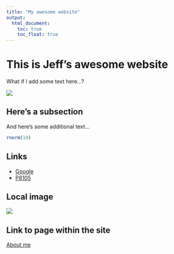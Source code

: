 ```yaml
---
title: "My awesome website"
output: 
  html_document:
    toc: true
    toc_float: true
---
```


# This is Jeff's awesome website

What if I add some text here...?

![](https://media.giphy.com/media/drXGoW1iudhKw/giphy.gif)

## Here's a subsection

And here's some additional text...

```r
rnorm(10)
```

## Links

* [Google](https://www.google.com/)
* [P8105](https://p8105.com/plotly_and_dashboards.html)

## Local image

![](images/flower.jpg)

## Link to page within the site

[About me](about.html)